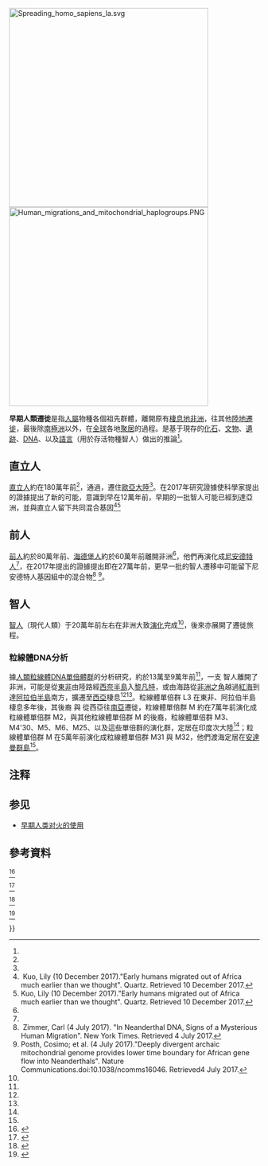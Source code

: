 [[File:Spreading_homo_sapiens_la.svg|400px]]
[[File:Human_migrations_and_mitochondrial_haplogroups.PNG|400px]]

'''早期人類遷徙'''是指[[人屬|人屬]]物種各個祖先群體，離開原有[[動物棲地|棲息地]][[非洲|非洲]]，往其他[[陸地|陸地]][[人口遷徙|遷徙]]，最後除[[南極洲|南極洲]]以外，在[[地球|全球]]各地[[聚居地|聚居]]的過程。是基于現存的[[化石|化石]]、[[文物|文物]]、[[遺跡|遺跡]]、[[DNA|DNA]]、以及[[語言|語言]]（用於存活物種智人）做出的推論<ref name=smithsonianm/>。
==直立人==
[[直立人|直立人]]約在180萬年前<ref name=palomar/>，通過{{tsl|en|Levantine corridor|黎凡特走廊}}，遷住[[歐亞大陸|歐亞大陸]]<ref name=factsanddetails/>。在2017年研究證據使科學家提出的證據提出了新的可能，意識到早在12萬年前，早期的一批智人可能已經到達亞洲，並與直立人留下共同混合基因<ref> Kuo, Lily (10 December 2017)."Early humans migrated out of Africa much earlier than we thought". Quartz. Retrieved 10 December 2017. </ref><ref> Kuo, Lily (10 December 2017)."Early humans migrated out of Africa much earlier than we thought". Quartz. Retrieved 10 December 2017. </ref>

==前人==
[[前人|前人]]{{efn|有研究認為應歸類為海德堡人<ref name=ozcam1/>。}}約於80萬年前、[[海德堡人|海德堡人]]約於60萬年前離開非洲<ref name=ozcam2/>，他們再演化成[[尼安德特人|尼安德特人]]<ref name=ozcam2/>，在2017年提出的證據提出即在27萬年前，更早一批的智人遷移中可能留下尼安德特人基因組中的混合物<ref> Zimmer, Carl (4 July 2017). "In Neanderthal DNA, Signs of a Mysterious Human Migration". New York Times. Retrieved 4 July 2017. </ref>
<ref> Posth, Cosimo; et al. (4 July 2017)."Deeply divergent archaic mitochondrial genome provides lower time boundary for African gene flow into Neanderthals". Nature Communications.doi:10.1038/ncomms16046. Retrieved4 July 2017. </ref>。

==智人==
[[智人|智人]]（現代人類）于20萬年前左右在非洲大致[[演化|演化]]完成<ref name=si/>，後來亦展開了遷徙旅程。
===粒線體DNA分析===
據[[人類粒線體DNA單倍體群|人類粒線體DNA單倍體群]]的分析研究，約於13萬至9萬年前<ref name=New_scientist/>，一支{{tsl|en|Haplogroup L3 (mtDNA)|粒線體單倍群 L3}} 智人離開了非洲，可能是從[[東非|東非]]由陸路經[[西奈半島|西奈半島]]入[[黎凡特|黎凡特]]，或由海路從[[非洲之角|非洲之角]]越過[[紅海|紅海]]到達[[阿拉伯半島|阿拉伯半島]]南方，擴遷至[[西亞|西亞]]棲息<ref name=oxfordjournals/><ref name=WorldPrehist/>。粒線體單倍群 L3 在東非、阿拉伯半島棲息多年後，其後裔{{tsl|en|Haplogroup M (mtDNA)|粒線體單倍群 M}} 與{{tsl|en|Haplogroup N (mtDNA)|粒線體單倍群 N}} 從西亞往[[南亞|南亞]]遷徙，粒線體單倍群 M 約在7萬年前演化成粒線體單倍群 M2，與其他粒線體單倍群 M 的後裔，粒線體單倍群 M3、M4'30、M5、M6、M25、以及這些單倍群的演化群，定居在印度次大陸<ref name=ias/>；粒線體單倍群 M 在5萬年前演化成粒線體單倍群 M31 與 M32，他們渡海定居在[[安達曼群島|安達曼群島]]<ref name=academia/>。
==注释==
{{notelist}}
==参见==
*[[早期人类对火的使用|早期人类对火的使用]]
== 參考資料 ==
{{Reflist|2|refs=

<ref name=smithsonianm>{{cite web |url=http://www.smithsonianmag.com/science-nature/how-to-retrace-early-human-migrations-50762656/ |title=How to Retrace Early Human Migrations |publisher=Smithsonian.com |author=Erin Wayman |date=2012-09-26 |accessdate=2014-10-22 |language=en |archive-date=2020-11-12 |archive-url=https://web.archive.org/web/20201112022719/https://www.smithsonianmag.com/science-nature/how-to-retrace-early-human-migrations-50762656/ |dead-url=no }}</ref>

<ref name=palomar>{{cite web |url=http://anthro.palomar.edu/homo/homo_2.htm |title=Homo erectus |publisher=Palomar College |accessdate=2014-10-22 |language=en |archive-date=2017-07-25 |archive-url=https://web.archive.org/web/20170725043014/http://anthro.palomar.edu/homo/homo_2.htm |dead-url=no }}</ref>

<ref name=factsanddetails>{{cite web |url=http://factsanddetails.com/world/cat56/sub360/item1481.html |title=Homo Erectus, out of Africa Theory |publisher=Facts And Details |accessdate=2014-10-22 |language=en |archive-date=2021-03-02 |archive-url=https://web.archive.org/web/20210302044011/http://factsanddetails.com/world/cat56/sub360/item1481.html |dead-url=no }}</ref>

<ref name=ozcam1>{{cite web |url=http://ozcam.org/Homo-antecessor |title=Homo antecessor |publisher=Australian Museum |work=nature culture discovery |accessdate=2014-10-22 |language=en |deadurl=yes |archiveurl=https://web.archive.org/web/20141104121818/http://ozcam.org/Homo-antecessor |archivedate=2014-11-04 }}</ref>

<ref name=ozcam2>{{cite web |url=http://ozcam.org/Homo-heidelbergensis |title=Homo heidelbergensis |publisher=Australian Museum |work=nature culture discovery |accessdate=2014-10-22 |language=en |deadurl=yes |archiveurl=https://web.archive.org/web/20141104121729/http://ozcam.org/Homo-heidelbergensis |archivedate=2014-11-04 }}</ref>

<ref name=si>{{cite web |url=http://humanorigins.si.edu/evidence/human-fossils/species/homo-sapiens |title=Homo sapiens |work=Human Evolution Evidence |publisher=Smithsonian Institution, National Museum of Natural History |accessdate=2014-10-22 |language=en |archive-date=2018-01-26 |archive-url=https://web.archive.org/web/20180126182839/http://humanorigins.si.edu/evidence/human-fossils/species/homo-sapiens |dead-url=no }}</ref>

<ref name=New_scientist>{{cite journal |url=http://www.newscientist.com/issue/2892 |quote=http://hslib.sinica.edu.tw/sites/default/files/LW68_216-2892.pdf |title=Our distant origin |volume=216 |issue=2892 |year=2012 |journal=New scientist |publisher=New Science Publications |location=London |issn=0262-4079 |pages=34-37 |accessdate=2014-10-22 |language=en |archive-date=2021-01-26 |archive-url=https://web.archive.org/web/20210126131241/https://www.newscientist.com/issue/2892/ |dead-url=no }}}}</ref>

<ref name=oxfordjournals>{{cite journal |url=http://mbe.oxfordjournals.org/content/29/3/915.full |title=The Expansion of mtDNA Haplogroup L3 within and out of Africa |volume=29 |issue=3 |pages=915-927 |journal=Oxford Journals |publisher=Oxford Journals |author=Pedro Soares, Farida Alshamali, Joana B. Pereira1, Verónica Fernandes, Nuno M. Silva1, Carla Afonso1, Marta D. Costa1, Eliska Musilová, Vincent Macaulay, Martin B. Richards, Viktor Černý and Luísa Pereira |accessdate=2014-10-24 |language=en |date=2012年3月 |archive-date=2016-10-28 |archive-url=https://web.archive.org/web/20161028205120/http://mbe.oxfordjournals.org/content/29/3/915.full |dead-url=no }}</ref>

<ref name=WorldPrehist>{{cite journal |url=http://www.ffzg.unizg.hr/arheo/ska/tekstovi/out_of_africa.pdf |format=PDF |title=Getting “Out of Africa”: Sea Crossings, Land Crossings and Culture in the Hominin Migrations |author=Robin Derricourt |issue=19 |pages=119-132 |year=2005 |journal=J World Prehist |DOI=10.1007/s10963-006-9002-z |accessdate=2014-10-26 |language=en |archive-date=2012-02-22 |archive-url=https://web.archive.org/web/20120222031934/http://www.ffzg.unizg.hr/arheo/ska/tekstovi/out_of_africa.pdf |dead-url=no }}</ref>

<ref name=ias>{{cite journal |url=http://www.ias.ac.in/jgenet/Vol88No1/127.pdf |format=PDF |title=Phylogeographic distribution of mitochondrial DNA macrohaplogroup M in India |author=SUVENDU MAJI, S. KRITHIKA and T. S. VASULU |volume=88 |issue=1 |pages=127-39 |year=2009 |journal=Journal of Genetics |publisher=Indian Academy of Sciences |location=India |accessdate=2014-11-02 |language=en |archive-date=2019-06-12 |archive-url=https://web.archive.org/web/20190612225210/https://www.ias.ac.in/jgenet/Vol88No1/127.pdf |dead-url=no }}</ref>

<ref name=academia>{{cite journal |url=http://www.academia.edu/221586/mtDNA_Genotypes_in_Andaman_islands |title=Detailed mtDNA Genotypes Permit a Reassessment ofthe Settlement and Population Structure of the Andaman Islands |author=S.S. Barik, R. Sahani, B.V.R. Prasad, P. Endicott, M. Metspalu, B.N. Sarkar, S. Bhattacharya, P.C.H. Annapoorna, J. Sreenath, D. Sun, J.J. Sanchez, S.Y.W. Ho, A. Chandrasekar, and V.R. Rao |journal=American Journal of Physical Anthropology |valume= |issue=136 |pages=19-27 |year=2008 |accessdate=2014-11-09 |language=en}}</ref>

}}